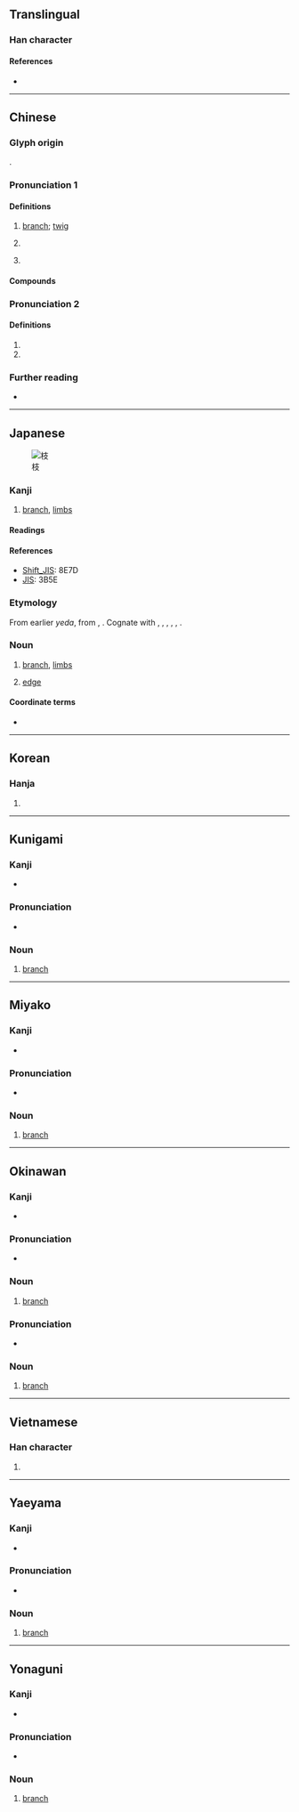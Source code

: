 {{also|支}}
{{character info/new}}
==Translingual==

===Han character===
{{Han char|rn=75|rad=木|as=04|sn=8|four=44947|canj=DJE|ids=⿰木支}}

====References====
* {{Han ref|kx=0516.120|dkj=14557|dj=0904.060|hdz=21165.070|uh=679D|ud=26525|bh=AA4B|bd=43595}}

----

==Chinese==
{{zh-forms}}

===Glyph origin===
{{Han etym}}
{{Han compound|木|支|c1=s|c2=p|ls=psc|t1=tree}}.

===Pronunciation 1===
{{zh-pron
|m=zhī
|c=zi1
|h=pfs=kî
|mn=ki/chi
|mn_note=ki - vernacular; chi - literary
|mn-t=gi1
|mc=y
|oc=y
|ma=
|cat=n,cls,pn
}}

====Definitions====
{{zh-hanzi}}

# [[branch]]; [[twig]]
#: {{zh-x|柳 枝 低垂 在 水面 上{shang}。|The '''branches''' of the willows drooped over the water.}}
#: {{zh-x|他 把 不 結{jiē}果 的 枝 都 修剪 掉。|He pruned every '''branch''' that did not bear fruit.}}
# {{zh-classifier|long cylindrical objects (stick, pen, rod, flower with stem, etc)}}
#: {{zh-x|一 枝 鉛筆|a pencil}}
#: {{zh-x|一 枝 槍|a gun}}
# {{surname|lang=zh}}

====Compounds====
{{zh-der|荔枝|樹枝|佔高枝兒|不蔓不枝|孫枝|一枝春|傲霜枝|一枝花|修枝|一枝棲|反掌折枝|側枝|彊幹弱枝|別生枝節|巴高枝兒|強本弱枝|宗枝|一枝獨秀|同氣連枝|壓枝|南枝北枝|剪枝|強幹弱枝|枝官|攀枝運動|枝解|枝詞蔓語|添枝加葉|枝頭|故生枝節|橄欖枝|本枝|本枝百世|接枝|枝條|枝繁葉茂|枝幹|枝辭|枯枝再春|打金枝|枝椏|玉枝卜壽|柔枝嫩葉|枝葉|整枝|櫱枝|根朽枝枯|玉葉金枝|桂林一枝|正枝正葉|枝枝節節|桂枝|有枝節|枝葉扶疏|瓊枝玉樹|橫生枝節|枝針|比目連枝|枝蔓|登枝捐本|瘋枝|有枝有葉|番荔枝|比翼連枝|旁生枝節|攀高枝|插枝|爬高枝兒|拖枝馬遠|枝棲|登高枝|槍枝|添枝接葉|璚枝|瓊枝玉葉|橫枝兒|枝節|百枝蓮|柳枝|柘枝|枝梧|枝梢|枝柯|枝杈|枝兒|枝接|有枝添葉|楊枝魚|折枝|連枝樹|粗枝大葉|鷦鷯一枝|花枝招展|節外生枝|細枝末節|連枝帶葉|繁華損枝|花枝|節上生枝|高枝兒|跳枝兒|連理枝分|荔枝奴|連枝分葉|葉枝|翦枝竭流|金枝玉葉|竹枝詞|胡枝子|連理枝|詞無枝葉|配子枝|連枝比翼|連枝|花枝兒|軟枝黃蟬|莓枝|花枝招颭|枝江|丫枝|椏枝|虯枝|枝城}}

===Pronunciation 2===
{{zh-pron
|m=qí
|c=kei4
|ma=y
|cat=n,a
}}

====Definitions====
{{zh-hanzi}}

# {{zh-alt-form|跂|extra toe}}
# {{zh-alt-form|歧|divergent}}

===Further reading===
* {{thcwd|4211}}

{{zh-cat|Intermediate}}

----

==Japanese==
[[File:Acacia constricta branch.jpg|thumb|枝]]

===Kanji===
{{ja-kanji|grade=5|rs=木04}}

# [[branch]], [[limbs]]

====Readings====
{{ja-readings
|goon=し, ぎ
|kanon=し, き
|kun=えだ-
|nanori=え, えだ, き, しげ, しな
}}

====References====
* [[Wikipedia:Shift_JIS|Shift_JIS]]: 8E7D
* [[Wikipedia:JIS encoding|JIS]]: 3B5E

===Etymology===
From earlier ''yeda'', from {{inh|ja|jpx-pro|*yənta}}, {{m|jpx-pro|*yenta}}. Cognate with {{cog|xug|枝|tr=ゆだー, yudaa}}, {{cog|mvi|枝|tr=ゆだ, yuda}}, {{cog|ryu|枝|tr=いぃだ, yida}}, {{m|ryu|枝|tr=ゆだ, yuda}}, {{cog|rys|枝|tr=ゆだ, yuda}}, {{cog|yoi|枝|tr=どぅだ, duda}}.

===Noun===
{{ja-noun|えだ}}

# [[branch]], [[limbs]]
# {{lb|ja|graph theory|sort=えだ}} [[edge]]

====Coordinate terms====
* {{ja-r|葉|gloss=leaf|は}}

----

==Korean==

===Hanja===
{{ko-hanja|hangeul=[[지]]|eumhun=|rv=ji|mr=chi|y=ci}}

# {{defn|lang=ko|sort=木04}}

----

==Kunigami==

===Kanji===
{{head|xug|kanji}}

* {{ja-readings|kun=[[ゆだー]] (yudaa)}}

===Pronunciation===
* {{IPA|/judaː/|lang=xug}}

===Noun===
{{head|xug|noun|hiragana|ゆだー|romaji|yudaa}}

# [[branch]]

----

==Miyako==

===Kanji===
{{head|mvi|kanji}}

* {{ja-readings|kun=[[ゆだ]] (yuda)}}

===Pronunciation===
* {{IPA|/juda/|lang=mvi}}

===Noun===
{{head|mvi|noun|hiragana|ゆだ|romaji|yuda}}

# [[branch]]

----

==Okinawan==

===Kanji===
{{head|ryu|kanji}}

* {{ja-readings|kun=[[いぃだ]] (yida), [[ゆだ]] (yuda)}}

===Pronunciation===
* {{IPA|/jida/|lang=ryu}}

===Noun===
{{head|ryu|noun|hiragana|いぃだ|romaji|yida}}

# [[branch]]

===Pronunciation===
* {{IPA|/juda/|lang=ryu}}

===Noun===
{{head|ryu|noun|hiragana|ゆだ|romaji|yuda}}

# [[branch]]

----

==Vietnamese==

===Han character===
{{vi-hantu|[[chi]], [[che]]|rs=木04}}

# {{defn|lang=vi|sort=木04}}

----

==Yaeyama==

===Kanji===
{{head|rys|kanji}}

* {{ja-readings|kun=[[ゆだ]] (yuda)}}

===Pronunciation===
* {{IPA|/juda/|lang=rys}}

===Noun===
{{head|rys|noun|hiragana|ゆだ|romaji|yuda}}

# [[branch]]

----

==Yonaguni==

===Kanji===
{{head|yoi|kanji}}

* {{ja-readings|kun=[[どぅだ]] (duda)}}

===Pronunciation===
* {{IPA|/duda/|lang=yoi}}

===Noun===
{{head|yoi|noun|hiragana|どぅだ|romaji|duda}}

# [[branch]]